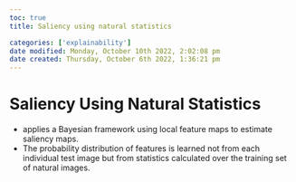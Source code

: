 ```yaml
---
toc: true
title: Saliency using natural statistics

categories: ['explainability']
date modified: Monday, October 10th 2022, 2:02:08 pm
date created: Thursday, October 6th 2022, 1:36:21 pm
---
```


# Saliency Using Natural Statistics
- applies a Bayesian framework using local feature maps to estimate saliency maps.
- The probability distribution of features is learned not from each individual test image but from statistics calculated over the training set of natural images.



